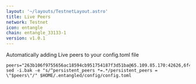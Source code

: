```yaml
---
layout: '~/layouts/TestnetLayout.astro'
title: Live Peers
network: Testnet
icon: entangle
chain: entangle_33133-1
version: v1.0.1
---
```

Automatically adding Live peers to your config.toml file
```
peers="263b106f9755656ac18594cb951754187f3d51ba@65.109.85.170:42626,6f41e8e2764c9a00645eab3e41bf6da427cea52b@65.109.116.204:20756,b8c87a374c097ce3f100bea7418eac6569a07592@81.0.221.49:14656,d43e9ddae034b8f98334041f7971d95a308cd17d@95.216.7.136:29656,7afbc1c83b9a116223a4417bfc429ea1073be5ca@65.109.154.181:16656,6f72726d6d97a2ea27cf472bb4e30416e243d57b@65.109.65.163:20756,f2f8f5f823ed66418af09874580d2a12546a76fd@65.108.238.74:12256,3137cb72e3ff5f479600dcbd2f2c9e17a83f8740@65.109.82.17:12356"
sed -i.bak -e "s/^persistent_peers *=.*/persistent_peers = \"$peers\"/" $HOME/.entangled/config/config.toml
```
